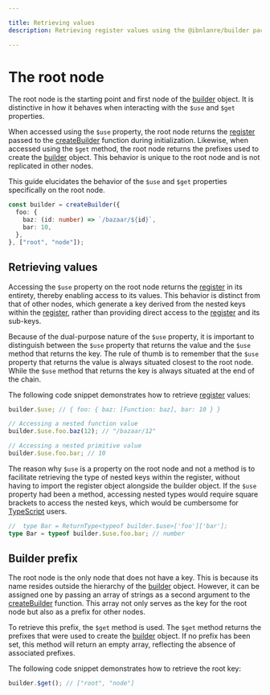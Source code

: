 ---

title: Retrieving values
description: Retrieving register values using the @ibnlanre/builder package.

---


# The root node

The root node is the starting point and first node of the [builder][3] object. It is distinctive in how it behaves when interacting with the `$use` and `$get` properties.

When accessed using the `$use` property, the root node returns the [register][4] passed to the [createBuilder][2] function during initialization. Likewise, when accessed using the `$get` method, the root node returns the prefixes used to create the [builder][3] object. This behavior is unique to the root node and is not replicated in other nodes.

This guide elucidates the behavior of the `$use` and `$get` properties specifically on the root node.

```typescript copy
const builder = createBuilder({
  foo: {
    baz: (id: number) => `/bazaar/${id}`,
    bar: 10,
  },
}, ["root", "node"]);
```

## Retrieving values

Accessing the `$use` property on the root node returns the [register][4] in its entirety, thereby enabling access to its values. This behavior is distinct from that of other nodes, which generate a key derived from the nested keys within the [register][4], rather than providing direct access to the [register][4] and its sub-keys.

Because of the dual-purpose nature of the `$use` property, it is important to distinguish between the `$use` property that returns the value and the `$use` method that returns the key. The rule of thumb is to remember that the `$use` property that returns the value is always situated closest to the root node. While the `$use` method that returns the key is always situated at the end of the chain.

The following code snippet demonstrates how to retrieve [register][4] values:

```typescript copy
builder.$use; // { foo: { baz: [Function: baz], bar: 10 } }

// Accessing a nested function value
builder.$use.foo.baz(12); // "/bazaar/12"

// Accessing a nested primitive value
builder.$use.foo.bar; // 10
```

The reason why `$use` is a property on the root node and not a method is to facilitate retrieving the type of nested keys within the register, without having to import the register object alongside the builder object. If the `$use` property had been a method, accessing nested types would require square brackets to access the nested keys, which would be cumbersome for [TypeScript][typescript] users.

```typescript copy
//  type Bar = ReturnType<typeof builder.$use>['foo']['bar'];
type Bar = typeof builder.$use.foo.bar; // number
```

## Builder prefix

The root node is the only node that does not have a key. This is because its name resides outside the hierarchy of the [builder][3] object. However, it can be assigned one by passing an array of strings as a second argument to the [createBuilder][2] function. This array not only serves as the key for the root node but also as a prefix for other nodes.

To retrieve this prefix, the `$get` method is used. The `$get` method returns the prefixes that were used to create the [builder][3] object. If no prefix has been set, this method will return an empty array, reflecting the absence of associated prefixes.

The following code snippet demonstrates how to retrieve the root key:

```typescript copy
builder.$get(); // ["root", "node"]
```

[1]: /getting-started
[2]: /core-concepts/create-builder
[3]: /core-concepts/builder-object
[4]: /core-concepts/registers

[typescript]: https://www.typescriptlang.org/
